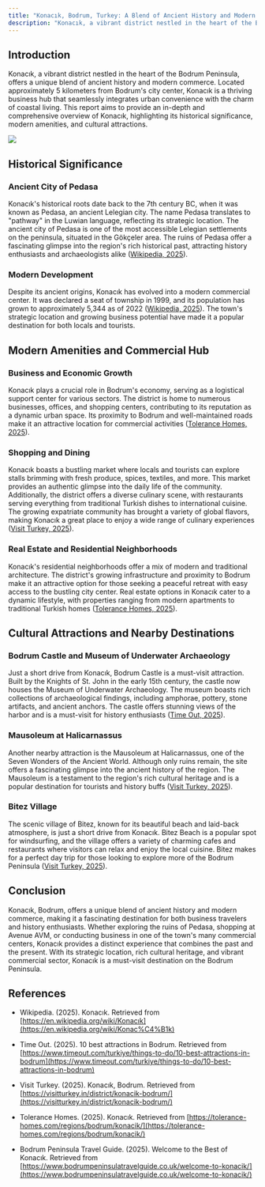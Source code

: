 ```yaml
---
title: "Konacık, Bodrum, Turkey: A Blend of Ancient History and Modern Commerce"
description: "Konacık, a vibrant district nestled in the heart of the Bodrum Peninsula"
---
```


## Introduction

Konacık, a vibrant district nestled in the heart of the Bodrum Peninsula, offers a unique blend of ancient history and modern commerce. Located approximately 5 kilometers from Bodrum's city center, Konacık is a thriving business hub that seamlessly integrates urban convenience with the charm of coastal living. This report aims to provide an in-depth and comprehensive overview of Konacık, highlighting its historical significance, modern amenities, and cultural attractions.

![](/154548a3-b01c-4c48-b4e3-515c04ad622f.png)

## Historical Significance

### Ancient City of Pedasa

Konacık's historical roots date back to the 7th century BC, when it was known as Pedasa, an ancient Lelegian city. The name Pedasa translates to "pathway" in the Luwian language, reflecting its strategic location. The ancient city of Pedasa is one of the most accessible Lelegian settlements on the peninsula, situated in the Gökçeler area. The ruins of Pedasa offer a fascinating glimpse into the region's rich historical past, attracting history enthusiasts and archaeologists alike ([Wikipedia, 2025](https://en.wikipedia.org/wiki/Konac%C4%B1k)).

### Modern Development

Despite its ancient origins, Konacık has evolved into a modern commercial center. It was declared a seat of township in 1999, and its population has grown to approximately 5,344 as of 2022 ([Wikipedia, 2025](https://en.wikipedia.org/wiki/Konac%C4%B1k)). The town's strategic location and growing business potential have made it a popular destination for both locals and tourists.

## Modern Amenities and Commercial Hub

### Business and Economic Growth

Konacık plays a crucial role in Bodrum's economy, serving as a logistical support center for various sectors. The district is home to numerous businesses, offices, and shopping centers, contributing to its reputation as a dynamic urban space. Its proximity to Bodrum and well-maintained roads make it an attractive location for commercial activities ([Tolerance Homes, 2025](https://tolerance-homes.com/regions/bodrum/konacik/)).

### Shopping and Dining

Konacık boasts a bustling market where locals and tourists can explore stalls brimming with fresh produce, spices, textiles, and more. This market provides an authentic glimpse into the daily life of the community. Additionally, the district offers a diverse culinary scene, with restaurants serving everything from traditional Turkish dishes to international cuisine. The growing expatriate community has brought a variety of global flavors, making Konacık a great place to enjoy a wide range of culinary experiences ([Visit Turkey, 2025](https://visitturkey.in/district/konacik-bodrum/)).

### Real Estate and Residential Neighborhoods

Konacık's residential neighborhoods offer a mix of modern and traditional architecture. The district's growing infrastructure and proximity to Bodrum make it an attractive option for those seeking a peaceful retreat with easy access to the bustling city center. Real estate options in Konacık cater to a dynamic lifestyle, with properties ranging from modern apartments to traditional Turkish homes ([Tolerance Homes, 2025](https://tolerance-homes.com/regions/bodrum/konacik/)).

## Cultural Attractions and Nearby Destinations

### Bodrum Castle and Museum of Underwater Archaeology

Just a short drive from Konacık, Bodrum Castle is a must-visit attraction. Built by the Knights of St. John in the early 15th century, the castle now houses the Museum of Underwater Archaeology. The museum boasts rich collections of archaeological findings, including amphorae, pottery, stone artifacts, and ancient anchors. The castle offers stunning views of the harbor and is a must-visit for history enthusiasts ([Time Out, 2025](https://www.timeout.com/turkiye/things-to-do/10-best-attractions-in-bodrum)).

### Mausoleum at Halicarnassus

Another nearby attraction is the Mausoleum at Halicarnassus, one of the Seven Wonders of the Ancient World. Although only ruins remain, the site offers a fascinating glimpse into the ancient history of the region. The Mausoleum is a testament to the region's rich cultural heritage and is a popular destination for tourists and history buffs ([Visit Turkey, 2025](https://visitturkey.in/district/konacik-bodrum/)).

### Bitez Village

The scenic village of Bitez, known for its beautiful beach and laid-back atmosphere, is just a short drive from Konacık. Bitez Beach is a popular spot for windsurfing, and the village offers a variety of charming cafes and restaurants where visitors can relax and enjoy the local cuisine. Bitez makes for a perfect day trip for those looking to explore more of the Bodrum Peninsula ([Visit Turkey, 2025](https://visitturkey.in/district/konacik-bodrum/)).

## Conclusion

Konacık, Bodrum, offers a unique blend of ancient history and modern commerce, making it a fascinating destination for both business travelers and history enthusiasts. Whether exploring the ruins of Pedasa, shopping at Avenue AVM, or conducting business in one of the town's many commercial centers, Konacık provides a distinct experience that combines the past and the present. With its strategic location, rich cultural heritage, and vibrant commercial sector, Konacık is a must-visit destination on the Bodrum Peninsula.

## References

* Wikipedia. (2025). Konacık. Retrieved from [https://en.wikipedia.org/wiki/Konacık](https://en.wikipedia.org/wiki/Konac%C4%B1k)

* Time Out. (2025). 10 best attractions in Bodrum. Retrieved from [https://www.timeout.com/turkiye/things-to-do/10-best-attractions-in-bodrum](https://www.timeout.com/turkiye/things-to-do/10-best-attractions-in-bodrum)

* Visit Turkey. (2025). Konacık, Bodrum. Retrieved from [https://visitturkey.in/district/konacik-bodrum/](https://visitturkey.in/district/konacik-bodrum/)

* Tolerance Homes. (2025). Konacık. Retrieved from [https://tolerance-homes.com/regions/bodrum/konacik/](https://tolerance-homes.com/regions/bodrum/konacik/)

* Bodrum Peninsula Travel Guide. (2025). Welcome to the Best of Konacık. Retrieved from [https://www.bodrumpeninsulatravelguide.co.uk/welcome-to-konacik/](https://www.bodrumpeninsulatravelguide.co.uk/welcome-to-konacik/)